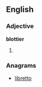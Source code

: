 ==English==

===Adjective===
'''blottier'''

# {{comparative of|[[blotty]]}}

===Anagrams===
* [[libretto#English|libretto]]